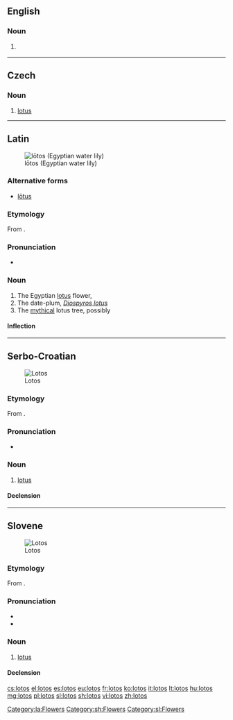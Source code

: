 ==English==

===Noun===
{{en-noun|?}}

# {{context|botany|lang=en}} {{dated form of|lotus|lang=en}}

{{Webster 1913}}

----

==Czech==

===Noun===
{{cs-noun|g=m}}

# [[lotus]]

----

==Latin==
[[File:Nymphaea caerulea flower.JPG|thumb|lōtos (Egyptian water lily)]]

===Alternative forms===
* [[lotus#Latin|lōtus]]

===Etymology===
From {{etyl|grc|la}} {{term|λωτός|lang=grc}}.

===Pronunciation===
* {{a|Classical}} {{IPA|/ˈloː.tos/|lang=la}}

===Noun===
{{la-noun|lōtos||lōtī|m|second}}

# The Egyptian [[lotus]] flower, {{taxlink|Nymphaea caerulea|species|noshow=1}}
# The date-plum, ''[[Diospyros lotus]]''
# The [[mythical]] lotus tree, possibly {{taxlink|Ziziphus lotus|species|noshow=1}}

====Inflection====
{{la-decl-2nd-Greek|lōt}}

[[Category:la:Flowers]]

----

==Serbo-Croatian==
[[File:Nymphaea King of the Blues 0801.jpg|thumb|Lotos]]

===Etymology===
From {{etyl|grc|sh}} {{term|λωτός|lang=grc}}.

===Pronunciation===
* {{IPA|/lôtos/|lang=sh}}

===Noun===
{{sh-noun|g=m|head=lȍtos|r|лотос|ло̏тос}}

# [[lotus]]

====Declension====
{{sh-decl-noun
|lotos|lotosi
|lotosa|lotosa
|lotosu|lotosima
|lotos|lotose
|lotose|lotosi
|lotosu|lotosima
|lotosom|lotosima
}}

[[Category:sh:Flowers]]

----

==Slovene==
[[File:Nymphaea nouchali, Madhabpur Tea Garden, Srimangal.jpg|thumb|Lotos]]

===Etymology===
From {{etyl|grc|sl}} {{term|λωτός|lang=grc}}.

===Pronunciation===
* {{IPA|lang=sl|/ˈlóːtɔs/}}
* {{sl-tonal|lọ̑tos}}

===Noun===
{{sl-noun|lótos|m-in|lótosa|lótosi}}

# [[lotus]]

====Declension====
{{sl-decl-noun-m|lótos}}

[[Category:sl:Flowers]]

[[cs:lotos]]
[[el:lotos]]
[[es:lotos]]
[[eu:lotos]]
[[fr:lotos]]
[[ko:lotos]]
[[it:lotos]]
[[lt:lotos]]
[[hu:lotos]]
[[mg:lotos]]
[[pl:lotos]]
[[sl:lotos]]
[[sh:lotos]]
[[vi:lotos]]
[[zh:lotos]]
